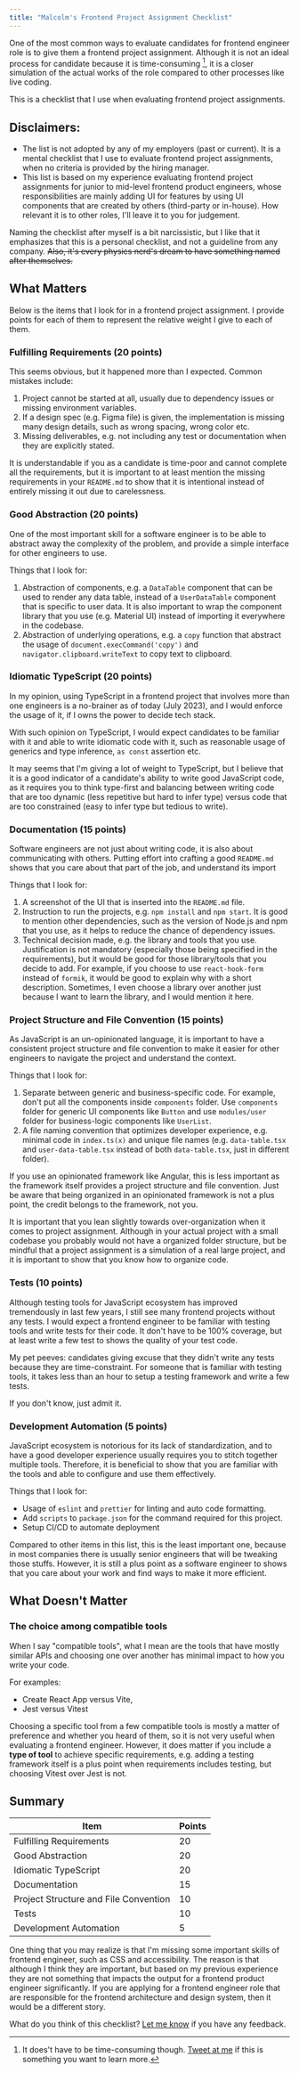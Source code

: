 ```yaml
---
title: "Malcolm's Frontend Project Assignment Checklist"
---
```



One of the most common ways to evaluate candidates for frontend engineer role is to give them a frontend project assignment. Although it is not an ideal process for candidate because it is time-consuming [^1], it is a closer simulation of the actual works of the role compared to other processes like live coding.

This is a checklist that I use when evaluating frontend project assignments.

## Disclaimers:

- The list is not adopted by any of my employers (past or current). It is a mental checklist that I use to evaluate frontend project assignments, when no criteria is provided by the hiring manager.
- This list is based on my experience evaluating frontend project assignments for junior to mid-level frontend product engineers, whose responsibilities are mainly adding UI for features by using UI components that are created by others (third-party or in-house). How relevant it is to other roles, I'll leave it to you for judgement.

<Aside>

Naming the checklist after myself is a bit narcissistic, but I like that it emphasizes that this is a personal checklist, and not a guideline from any company. ~~Also, it's every physics nerd's dream to have something named after themselves.~~

</Aside>

## What Matters

Below is the items that I look for in a frontend project assignment. I provide points for each of them to represent the relative weight I give to each of them.

### Fulfilling Requirements (20 points)

This seems obvious, but it happened more than I expected. Common mistakes include:

1. Project cannot be started at all, usually due to dependency issues or missing environment variables.
1. If a design spec (e.g. Figma file) is given, the implementation is missing many design details, such as wrong spacing, wrong color etc.
1. Missing deliverables, e.g. not including any test or documentation when they are explicitly stated.

It is understandable if you as a candidate is time-poor and cannot complete all the requirements, but it is important to at least mention the missing requirements in your `README.md` to show that it is intentional instead of entirely missing it out due to carelessness.

### Good Abstraction (20 points)

One of the most important skill for a software engineer is to be able to abstract away the complexity of the problem, and provide a simple interface for other engineers to use.

Things that I look for:

1. Abstraction of components, e.g. a `DataTable` component that can be used to render any data table, instead of a `UserDataTable` component that is specific to user data. It is also important to wrap the component library that you use (e.g. Material UI) instead of importing it everywhere in the codebase.
1. Abstraction of underlying operations, e.g. a `copy` function that abstract the usage of `document.execCommand('copy')` and `navigator.clipboard.writeText` to copy text to clipboard.

### Idiomatic TypeScript (20 points)

In my opinion, using TypeScript in a frontend project that involves more than one engineers is a no-brainer as of today (July 2023), and I would enforce the usage of it, if I owns the power to decide tech stack.

With such opinion on TypeScript, I would expect candidates to be familiar with it and able to write idiomatic code with it, such as reasonable usage of generics and type inference, `as const` assertion etc.

It may seems that I'm giving a lot of weight to TypeScript, but I believe that it is a good indicator of a candidate's ability to write good JavaScript code, as it requires you to think type-first and balancing between writing code that are too dynamic (less repetitive but hard to infer type) versus code that are too constrained (easy to infer type but tedious to write).

### Documentation (15 points)

Software engineers are not just about writing code, it is also about communicating with others. Putting effort into crafting a good `README.md` shows that you care about that part of the job, and understand its import

Things that I look for:

1. A screenshot of the UI that is inserted into the `README.md` file.
1. Instruction to run the projects, e.g. `npm install` and `npm start`. It is good to mention other dependencies, such as the version of Node.js and npm that you use, as it helps to reduce the chance of dependency issues.
1. Technical decision made, e.g. the library and tools that you use. Justification is not mandatory (especially those being specified in the requirements), but it would be good for those library/tools that you decide to add. For example, if you choose to use `react-hook-form` instead of `formik`, it would be good to explain why with a short description. Sometimes, I even choose a library over another just because I want to learn the library, and I would mention it here.

### Project Structure and File Convention (15 points)

As JavaScript is an un-opinionated language, it is important to have a consistent project structure and file convention to make it easier for other engineers to navigate the project and understand the context.

Things that I look for:

1. Separate between generic and business-specific code. For example, don't put all the components inside `components` folder. Use `components` folder for generic UI components like `Button` and use `modules/user` folder for business-logic components like `UserList`.
1. A file naming convention that optimizes developer experience, e.g. minimal code in `index.ts(x)` and unique file names (e.g. `data-table.tsx` and `user-data-table.tsx` instead of both `data-table.tsx`, just in different folder).

<Aside>

If you use an opinionated framework like Angular, this is less important as the framework itself provides a project structure and file convention. Just be aware that being organized in an opinionated framework is not a plus point, the credit belongs to the framework, not you.

</Aside>

It is important that you lean slightly towards over-organization when it comes to project assignment. Although in your actual project with a small codebase you probably would not have a organized folder structure, but be mindful that a project assignment is a simulation of a real large project, and it is important to show that you know how to organize code.

### Tests (10 points)

Although testing tools for JavaScript ecosystem has improved tremendously in last few years, I still see many frontend projects without any tests. I would expect a frontend engineer to be familiar with testing tools and write tests for their code. It don't have to be 100% coverage, but at least write a few test to shows the quality of your test code.

<Aside>

My pet peeves: candidates giving excuse that they didn't write any tests because they are time-constraint. For someone that is familiar with testing tools, it takes less than an hour to setup a testing framework and write a few tests.

If you don't know, just admit it.

</Aside>

### Development Automation (5 points)

JavaScript ecosystem is notorious for its lack of standardization, and to have a good developer experience usually requires you to stitch together multiple tools. Therefore, it is beneficial to show that you are familiar with the tools and able to configure and use them effectively.

Things that I look for:

- Usage of `eslint` and `prettier` for linting and auto code formatting.
- Add `scripts` to `package.json` for the command required for this project.
- Setup CI/CD to automate deployment

Compared to other items in this list, this is the least important one, because in most companies there is usually senior engineers that will be tweaking those stuffs. However, it is still a plus point as a software engineer to shows that you care about your work and find ways to make it more efficient.

## What Doesn't Matter

### The choice among compatible tools

When I say "compatible tools", what I mean are the tools that have mostly similar APIs and choosing one over another has minimal impact to how you write your code.

For examples:

- Create React App versus Vite,
- Jest versus Vitest

Choosing a specific tool from a few compatible tools is mostly a matter of preference and whether you heard of them, so it is not very useful when evaluating a frontend engineer. However, it does matter if you include a **type of tool** to achieve specific requirements, e.g. adding a testing framework itself is a plus point when requirements includes testing, but choosing Vitest over Jest is not.

## Summary

| Item                                  | Points |
| ------------------------------------- | ------ |
| Fulfilling Requirements               | 20     |
| Good Abstraction                      | 20     |
| Idiomatic TypeScript                  | 20     |
| Documentation                         | 15     |
| Project Structure and File Convention | 10     |
| Tests                                 | 10     |
| Development Automation                | 5      |

One thing that you may realize is that I'm missing some important skills of frontend engineer, such as CSS and accessibility. The reason is that although I think they are important, but based on my previous experience they are not something that impacts the output for a frontend product engineer significantly. If you are applying for a frontend engineer role that are responsible for the frontend architecture and design system, then it would be a different story.

What do you think of this checklist? [Let me know](https://twitter.com/intent/tweet?text=@malcolmkee) if you have any feedback.

[^1]: It does't have to be time-consuming though. [Tweet at me](https://twitter.com/intent/tweet?text=@malcolmkee) if this is something you want to learn more.
